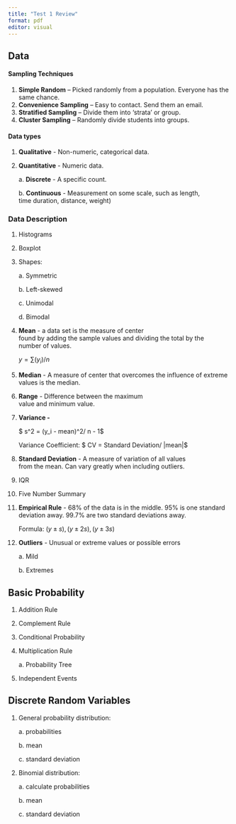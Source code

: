 ```yaml
---
title: "Test 1 Review"
format: pdf
editor: visual
---
```


## Data

#### Sampling Techniques

1.  **Simple Random** – Picked randomly from a population. Everyone has the same chance.
2.  **Convenience Sampling** – Easy to contact. Send them an email.
3.  **Stratified Sampling** – Divide them into 'strata' or group.
4.  **Cluster Sampling** – Randomly divide students into groups.

#### Data types

1.  **Qualitative** - Non-numeric, categorical data.

2.  **Quantitative** - Numeric data.

    a\. **Discrete** - A specific count.

    b\. **Continuous** - Measurement on some scale, such as length,\
    time duration, distance, weight)

### Data Description

1.  Histograms

2.  Boxplot

3.  Shapes:

    a\. Symmetric

    b\. Left-skewed

    c\. Unimodal

    d\. Bimodal

4.  **Mean** - a data set is the measure of center\
    found by adding the sample values and dividing the total by the\
    number of values.

    $y = \sum(y_i)/n$

5.  **Median** - A measure of center that overcomes the influence of extreme\
    values is the median.

6.  **Range** - Difference between the maximum\
    value and minimum value.

7.  **Variance -**

    \$ s\^2 = \sum(y_i - mean)\^2/ n - 1\$

    Variance Coefficient: \$ CV = Standard Deviation/ \|mean\|\$

8.  **Standard Deviation** - A measure of variation of all values\
    from the mean. Can vary greatly when including outliers.

9.  IQR

10. Five Number Summary

11. **Empirical Rule** - 68% of the data is in the middle. 95% is one standard deviation away. 99.7% are two standard deviations away.

    Formula: $(y \pm s), (y\pm 2s), (y \pm 3s)$

12. **Outliers** - Unusual or extreme values or possible errors

    a\. Mild

    b\. Extremes

## Basic Probability

1.  Addition Rule

2.  Complement Rule

3.  Conditional Probability

4.  Multiplication Rule

    a\. Probability Tree

5.  Independent Events

## Discrete Random Variables

1.  General probability distribution:

    a\. probabilities

    b\. mean

    c\. standard deviation

2.  Binomial distribution:

    a\. calculate probabilities

    b\. mean

    c\. standard deviation
